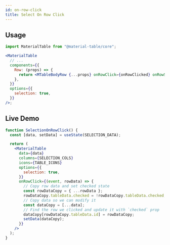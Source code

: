 ```yaml
---
id: on-row-click
title: Select On Row Click
---
```



## Usage

```jsx
import MaterialTable from "@material-table/core";

<MaterialTable
  // ...
  components={{
    Row: (props) => {
      return <MTableBodyRow {...props} onRowClick={onRowClicked} onRowSelected={onRowSelectionChanged} />;
    },
  }}
  options={{
    selection: true,
  }}
/>;
```

## Live Demo

<InfoBannerAboutGlobalVarsInDemos />

```jsx live
function SelectionOnRowClick() {
  const [data, setData] = useState(SELECTION_DATA);

  return (
    <MaterialTable
      data={data}
      columns={SELECTION_COLS}
      icons={TABLE_ICONS}
      options={{
        selection: true,
      }}
      onRowClick={(event, rowData) => {
        // Copy row data and set checked state
        const rowDataCopy = { ...rowData };
        rowDataCopy.tableData.checked = !rowDataCopy.tableData.checked;
        // Copy data so we can modify it
        const dataCopy = [...data];
        // Find the row we clicked and update it with `checked` prop
        dataCopy[rowDataCopy.tableData.id] = rowDataCopy;
        setData(dataCopy);
      }}
    />
  );
}
```
